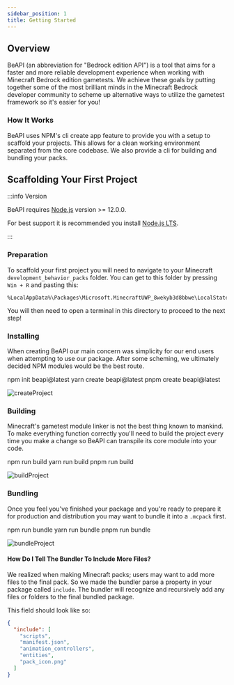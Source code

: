 ```yaml
---
sidebar_position: 1
title: Getting Started
---
```


## Overview
BeAPI (an abbreviation for "Bedrock edition API") is a tool that aims for a faster and more reliable
development experience when working with Minecraft Bedrock edition gametests. We achieve these goals
by putting together some of the most brilliant minds in the Minecraft Bedrock developer community to
scheme up alternative ways to utilize the gametest framework so it's easier for you!

### How It Works
BeAPI uses NPM's cli create app feature to provide you with a setup to scaffold your projects. This
allows for a clean working environment separated from the core codebase. We also provide a cli for
building and bundling your packs.

## Scaffolding Your First Project

:::info Version

BeAPI requires [Node.js](https://nodejs.org/) version >= 12.0.0.

For best support it is recommended you install [Node.js LTS](https://nodejs.org/).

:::

### Preparation

To scaffold your first project you will need to navigate to your Minecraft `development_behavior_packs`
folder. You can get to this folder by pressing `Win + R` and pasting this:

```
%LocalAppData%\Packages\Microsoft.MinecraftUWP_8wekyb3d8bbwe\LocalState\games\com.mojang\development_behavior_packs
```

You will then need to open a terminal in this directory to proceed to the next step!

### Installing

When creating BeAPI our main concern was simplicity for our end users when attempting to use our package.
After some scheming, we ultimately decided NPM modules would be the best route.

<Tabs>
  <TabItem value="npm" label="npm" default>
    <CodeBlock className="language-bash">
      npm init beapi@latest
    </CodeBlock>
  </TabItem>
  <TabItem value="yarn" label="yarn">
    <CodeBlock className="language-bash">
      yarn create beapi@latest
    </CodeBlock>
  </TabItem>
  <TabItem value="pnpm" label="pnpm">
    <CodeBlock className="language-bash">
      pnpm create beapi@latest
    </CodeBlock>
  </TabItem>
</Tabs>

![createProject](./public/createProject.gif)

### Building
Minecraft's gametest module linker is not the best thing known to mankind. To make everything function
correctly you'll need to build the project every time you make a change so BeAPI can transpile its core
module into your code.

<Tabs>
  <TabItem value="npm" label="npm" default>
    <CodeBlock className="language-bash">
      npm run build
    </CodeBlock>
  </TabItem>
  <TabItem value="yarn" label="yarn">
    <CodeBlock className="language-bash">
      yarn run build
    </CodeBlock>
  </TabItem>
  <TabItem value="pnpm" label="pnpm">
    <CodeBlock className="language-bash">
      pnpm run build
    </CodeBlock>
  </TabItem>
</Tabs>

![buildProject](./public/buildProject.gif)

### Bundling
Once you feel you've finished your package and you're ready to prepare it for production and distribution
you may want to bundle it into a `.mcpack` first.

<Tabs>
  <TabItem value="npm" label="npm" default>
    <CodeBlock className="language-bash">
      npm run bundle
    </CodeBlock>
  </TabItem>
  <TabItem value="yarn" label="yarn">
    <CodeBlock className="language-bash">
      yarn run bundle
    </CodeBlock>
  </TabItem>
  <TabItem value="pnpm" label="pnpm">
    <CodeBlock className="language-bash">
      pnpm run bundle
    </CodeBlock>
  </TabItem>
</Tabs>

![bundleProject](./public/bundleProject.gif)

#### How Do I Tell The Bundler To Include More Files?
We realized when making Minecraft packs; users may want to add more files to the final pack.
So we made the bundler parse a property in your package called `include`. The bundler will
recognize and recursively add any files or folders to the final bundled package.

This field should look like so:

```json title="package.json"
{
  "include": [
    "scripts",
    "manifest.json",
    "animation_controllers",
    "entities",
    "pack_icon.png"
  ]
}
```
